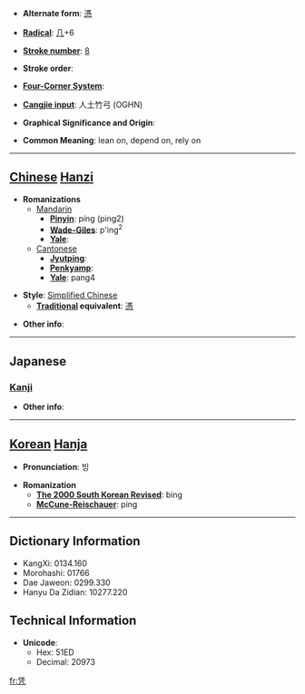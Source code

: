 * '''Alternate form''': [[憑]]

* '''[[Wiktionary:Chinese radical index| Radical]]''': [[Wiktionary:Chinese radical index 几|几]]+6

* '''[[Wiktionary:Chinese total strokes index|Stroke number]]''': [[Wiktionary:Chinese total strokes index 8|8]]

* '''Stroke order''': 

* '''[[Wiktionary:Chinese four corner index|Four-Corner System]]''': 

* '''[[Wiktionary:Chinese Cangjie index|Cangjie input]]''': 人土竹弓 (OGHN)

* '''Graphical Significance and Origin''': 

* '''Common Meaning''': lean on, depend on, rely on

----

== [[Chinese]] [[Hanzi]] ==

* '''Romanizations'''
** [[Mandarin]]
*** '''[[Pinyin]]''': píng (ping2)
*** '''[[Wade-Giles]]''': p'ing<sup>2</sup>
*** '''[[Yale]]''': 
**[[Cantonese]]
***'''[[Jyutping]]''':
***'''[[Penkyamp]]''': 
***'''[[Yale]]''': pang4

* '''Style''': [[Simplified Chinese]] 
** '''[[Traditional Chinese|Traditional]] equivalent''': [[憑]]

* '''Other info''': 

----

==Japanese==
===[[Kanji]]===
{{kanji|on readings=[[ひょう]] (hyō)
|kun readings=[[よる]] (yoru), [[もたれる]] (motareru)
}}

* '''Other info''':  

----

== [[Korean]] [[Hanja]] ==

* '''Pronunciation''': 빙

* '''Romanization'''
** '''[[The 2000 South Korean Revised Romanization|The 2000 South Korean Revised]]''': bing
** '''[[McCune-Reischauer]]''': ping

----

== Dictionary Information ==

* KangXi: 0134.160
* Morohashi: 01766
* Dae Jaweon: 0299.330
* Hanyu Da Zidian: 10277.220

== Technical Information ==

* '''Unicode''':
** Hex: 51ED
** Decimal: 20973

[[fr:凭]]